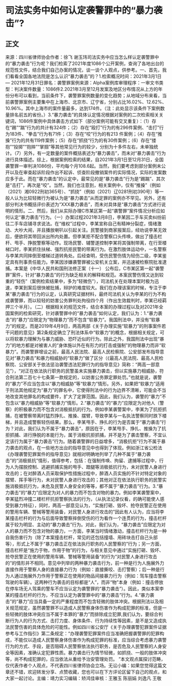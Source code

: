 # 司法实务中如何认定袭警罪中的“暴力袭击”?
## 正文
来源：四川省律师协会作者：徐飞 谢玉玮司法实务中应当怎么样认定袭警罪中的“暴力袭击”行为呢？我们检索了2021年度1086个公开案例，查询了各地出台的规范性文件，结合我们自己办案的情况，谈一谈个人观点，供参考。一、首先，我们看看全国各地法院是怎么认识“暴力袭击”的？1.检索概况时间：2021年3月1日 — 2021年12月31日罪名：袭警罪案例来源：Alpha案例库审理程序：一审文书类型：判决案件数量：1086件2.2021年3月至12月发案及地区分布情况从上方的年份分布可以看到，当前条件下，袭警罪案例数量的变化趋势；从地域分布来看，当前袭警罪案例主要集中在上海市、北京市、辽宁省，分别占比16.02%、12.62%、10.96%。其中上海市的案件量最多，达到174件。（注：此处显示该条件下案例数量排名前五的省份。）3.“暴力袭击”的具体认定情况根据对案例的二次检索相关关键词，1086件案例中具体袭击方式如下（部分案例可能有交叉重复）：（1）存在“踢”“踹”行为的共计有324件；（2）存在“殴打”行为的有296件案例、“击打”行为183件、“拳击”行为有71件；（3）存在“咬”行为的有213 件案例；（4）存在“推搡”行为的共有119件案例；（5）存在“抓挠“行为的有30件案例；（6）存在“搂抱”“投掷”“抱摔”“掌掴”等其他常见行为的较少，分别为十多件左右，未单独统计。（7）另外，有一定数量的案件概括表述为“暴力袭击”，而未对“暴力袭击”行为进行具体描述。综上，根据案例检索的结果，自2021年3月1日至12月31日，全国袭警罪一审判决1086份，平均每个月108.6起。当然，我们要考虑到部分案例未公开以及在审查起诉阶段作出不起诉、侦查阶段撤销案件的实际情况，实际的发案数应多于此。而在“暴力袭击”的认定中，最常见的是“暴力袭击”行为是“踢踹”、其次是“击打”，再次是“咬”。当然，我们也注意到，相关案例中，仅有“推搡”（例如（2021）湘0922刑初365号）、“抓挠”（例如（2021）辽0281刑初390号）等一般人认为比较轻微行为被认为是“暴力袭击”从而定罪的案例亦不罕见。另外，还有部分判决书概括评价表述为“XXX暴力袭击”，而未对具体是“暴力袭击”方式进行说明的情形。二、然后，我们从实际办理C市某区第一起“袭警罪”案件情况分析应如何认定“暴力袭击”行为。（一）办案过程2021年3月8日，李某因二手车买卖纠纷前往二手车店铺寻求说法。在“维权”过程中，李某宣称自己有精神分裂症，情绪激动、大吵大闹，并且播放喇叭以引起关注。民警接到商家报案后，经劝说李某无效后，便欲将其带回派出所内处置。但李某拒不配合警察口头传唤，做出了撞击栏杆、甩手、挣脱警察等动作。现场民警、辅警遂控制李某将其强制带离，在行至楼梯口时，李某抓住扶梯、强烈抗拒民警的带离行为。在激烈肢体运动中，一名警察与李某共同摔倒至楼梯过道转角处。后经查明，受伤民警伤情为轻伤二级，李某鉴定具有刑事责任能力。李某因涉嫌袭警罪被公安机关立案，并迅速被检察院批准逮捕。本案是《中华人民共和国刑法修正案（十一） 公布后，C市某区第一起“袭警罪”案件，针对“暴力袭击”的行为缺乏相关的解释和规范。本案民警伤情又达到较重的“轻伤”（案例检索结果中，多为“轻微伤”），司法机关在处理本案时极为迅速，李某到案后很快被批捕，辩护的难度较大。我们在办理该案的时候，专注于李某“暴力袭击”行为的认定，认真研究证据材料，最终司法机关认为李某的行为不构成袭警罪，而以较轻的妨害公务罪判处拘役四个月（作出生效裁判时，李某已经羁押三个半月）。（二）根据相关的规范文件，结合本案的办理过程以及对2021年全国案例的检索研究，针对袭警罪中的“暴力袭击”如何认定，我们认为：1.“暴力袭击”的“暴力”应限定为“物理暴力”而不包含“软暴力”。我国刑法中，并没有“软暴力”的规定。而是2019年4月9日，两高两部《关于办理实施“软暴力”的刑事案件若干问题的意见》第2条规定确立了刑法体系中“软暴力”的概念，根据相关规定，可以将软暴力理解为与暴力威胁、恐吓近似的行为。除此之外，我国刑法中出现“暴力”的地方都是对被害人的“身体施以外在有形力的打击或强制”的物理暴力而非“软暴力”。而袭警罪增设之前，最高人民法院、最高人民检察院、公安部发布指导意见对“暴力袭击”和暴力相威胁的“软暴力”做了区分（《最高人民法院、最高人民检察院、公安部关于依法惩治袭警违法犯罪行为的指导意见》简称：“两高一部意见”），“对正在依法执行职务的民警虽未实施暴力袭击，但以实施暴力相威胁，符合刑法第二百七十七条第一款规定的，以妨害公务罪定罪处罚。”也就是说，袭警的“暴力”不应当包含以“暴力相威胁”等“软暴力”情形。另外，如果把“软暴力”适用于刑法其他规定为“暴力”的罪名中，它使得刑法中的行为边界不清晰，可能会不当地改变其他罪名的构成要件，扩大了定罪范围。因此，我们认为，袭警的“暴力”不包含以“暴力相威胁”等“软暴力”情形。2.“暴力袭击”的“暴力”应限定为对他人（警察）的积极暴力而不包含对消极抵抗的行为。例如李某袭警案中，李某为了抗拒抓捕，在被警察带离时猛烈挣扎、推搡、摆臂，导致李某与一名执法警察同时跌下楼梯，并且造成警察轻伤结果。那么，李某甩手、挣扎的行为是否属于“暴力袭击”行为？对此，我们认为不属于“暴力袭击”，原因在于，李某甩手、挣扎、推搡为了抗拒抓捕、进行挣脱的本能行为，属于消极抗拒抓捕，并不是为了袭击警察，不宜认定该行为属于“暴力袭击”行为。随着袭警罪的日益增多，“消极抗拒”行为不属于暴力袭击的观点，在一些地方出台的指导意见中也得到了体现。例如浙江省公检法《办理袭警犯罪案件的指导意见》就相对明确地列举了几种不属于“暴力袭击”的“消极抵抗”情形，值得参考，包括：在强制传唤、拘留、逮捕等过程中，行为人为摆脱控制、逃避抓捕实施的甩手、蹬腿等消极抵抗行为，未对民警人身进行攻击的；在对醉酒人员采取保护性措施过程中，醉酒人员实施的不针对特定对象的摆臂、挥手等行为，未对民警人身进行攻击的；其他对正在依法执行职务的民警实施消极抵抗行为，未危及民警人身安全的等等，都不属于“暴力袭击”行为。3.“暴力袭击”的“暴力”应限定为对人的暴力而不包含对物的暴力。例如李某袭警案中，李某猛烈冲撞二楼栏杆抗拒警察执法的行为，（从执法记录仪看，的确可能使人感受到暴力特征），同时，两高一部意见认为，“实施打砸、毁坏、抢夺民警正在使用的警用车辆、警械等警用装备，对民警人身进行攻击的”因此有人认为，应当将李某撞击栏杆的行为与后面导致警察摔倒受伤的行为看作一个连贯的行为，撞击栏杆属于较为明显、主动的“暴力袭击”行为。对此，我们认为，“暴力袭击”应限定为对人的暴力而不包含对物的暴力，一方面，李某当时情绪激动，撞击栏杆行为是一种自我伤害行为（除了本案撞击栏杆，常见的还包括撞墙、用砖块击打自己头部等），形式上不属于“暴力袭击正在依法执行职务的人民警察的”行为；另一方面，撞击栏杆是“施力于物，作用于物”的行为，与相关意见中通过“实施打砸、毁坏、抢夺民警正在使用的警用车辆、警械等警用装备”的行为“对民警人身进行攻击的”的情形并不相同。意见中列举的两种暴力袭击行为，前一种是行为人施展外力直接作用于警察人身的直接暴力行为（例如：直接撕咬、击打警察）；后一种是行为人通过施展外力作用于警察正在使用的物品间接暴力行为（例如：驾车撞击警察驾驶的车辆）。这两种行为袭击的目标都是“人”，而非“物”本身（例如：撞击停放在停车场无人驾乘的警车不应当认定为袭警罪的“暴力袭击”）。因此，类似本案李某的撞击栏杆的行为，不应当认定为袭警罪中的“暴力袭击”行为。4.“暴力袭击”的“暴力”应当具备一定的严重程度而不包含轻微的肢体冲突。根据刑法以及相关规范规定，虽然袭警罪不以造成人民警察身体伤害作为构成犯罪的标准，但是一些轻微的肢体冲突应当不属于本罪的“暴力”而排除成立犯罪,我们认为，要综合判断行为人的行为方式、击打力度、身体条件、行为持续性等因素，是不是又造成执法民警伤害的具体危险的可能性。例如四川省公安厅《关于办理袭警犯罪案件证据参考与工作指引》第二条规定：“办理袭警犯罪案件应当准确把握袭警罪的犯罪构成，不能仅以造成人民警察身体伤害作为构成犯罪的标准，应当综合考虑暴力袭警行为的方式、手段，是否阻碍人民警察依法执行职务，是否危及人民警察的人身安全等因素，准确认定犯罪性质。暴力袭击行为情节轻微，如抓挠、一般的肢体冲突等，尚不构成犯罪的，应当依法从重给予治安管理处罚。 ”本文观点属探讨范畴，仅代表作者个人观点，不代表四川省律师协会立场。无讼小编：如果您觉得这篇文章还不错，欢迎转发分享、点赞收藏，您也可以在下方评论区留下自己的观点，和大家一起讨论。主编：靖力实习编辑：矫鸿佳审核：王雅玉 陈丽娟 刘逸凡 王敬